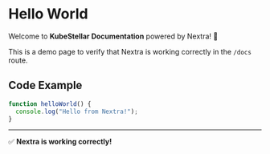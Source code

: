 # Hello World

Welcome to **KubeStellar Documentation** powered by Nextra! 🎉

This is a demo page to verify that Nextra is working correctly in the `/docs` route.

## Code Example

```javascript
function helloWorld() {
  console.log("Hello from Nextra!");
}
```

---

✅ **Nextra is working correctly!**

